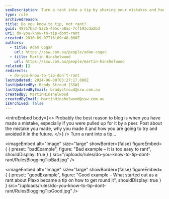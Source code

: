 ```yaml
---
seoDescription: Turn a rant into a tip by sharing your mistakes and how to avoid them, making you a more empathetic and helpful blogger.
type: rule
archivedreason:
title: Do you know to tip, not rant?
guid: 49757ba3-5225-4e5c-a8ac-7cf193cda2bd
uri: do-you-know-to-tip-dont-rant
created: 2010-09-07T16:09:48.000Z
authors:
  - title: Adam Cogan
    url: https://ssw.com.au/people/adam-cogan
  - title: Martin Hinshelwood
    url: https://ssw.com.au/people/martin-hinshelwood
related: []
redirects:
  - do-you-know-to-tip-don’t-rant
lastUpdated: 2024-06-08T03:27:17.000Z
lastUpdatedBy: Brady Stroud [SSW]
lastUpdatedByEmail: bradystroud@ssw.com.au
createdBy: MartinHinshelwood
createdByEmail: MartinHinshelwood@ssw.com.au
isArchived: false
---
```


<introEmbed
  body={<>
Probably the best reason to blog is when you have made a mistake, especially if you were pulled up for it by a peer. Post about the mistake you made, why you made it and how you are going to try and avoided it in the future.
  </>}
/>
Turn a rant into a tip…

<imageEmbed
  alt="Image"
  size="large"
  showBorder={false}
  figureEmbed={ {
    preset: "badExample",
    figure: "Bad example – It is too easy to rant",
    shouldDisplay: true
  } }
  src="/uploads/rules/do-you-know-to-tip-dont-rant/RulesBloggingTipBad.jpg"
/>

<imageEmbed
  alt="Image"
  size="large"
  showBorder={false}
  figureEmbed={ {
    preset: "goodExample",
    figure: "Good example – What started out as a rant about Plaxo became a tip on how to get round it",
    shouldDisplay: true
  } }
  src="/uploads/rules/do-you-know-to-tip-dont-rant/RulesBloggingTipGood.jpg"
/>
